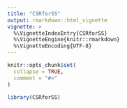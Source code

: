 ```yaml
---
title: "CSRforSS"
output: rmarkdown::html_vignette
vignette: >
  %\VignetteIndexEntry{CSRforSS}
  %\VignetteEngine{knitr::rmarkdown}
  %\VignetteEncoding{UTF-8}
---
```


```r
knitr::opts_chunk$set(
  collapse = TRUE,
  comment = "#>"
)
```

```r
library(CSRforSS)
```

